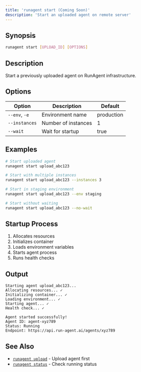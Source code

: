 ```yaml
---
title: 'runagent start (Coming Soon)'
description: 'Start an uploaded agent on remote server'
---
```


## Synopsis

```bash
runagent start [UPLOAD_ID] [OPTIONS]
```

## Description

Start a previously uploaded agent on RunAgent infrastructure.

## Options

| Option | Description | Default |
|--------|-------------|---------|
| `--env`, `-e` | Environment name | production |
| `--instances` | Number of instances | 1 |
| `--wait` | Wait for startup | true |

## Examples

```bash
# Start uploaded agent
runagent start upload_abc123

# Start with multiple instances
runagent start upload_abc123 --instances 3

# Start in staging environment
runagent start upload_abc123 --env staging

# Start without waiting
runagent start upload_abc123 --no-wait
```

## Startup Process

1. Allocates resources
2. Initializes container
3. Loads environment variables
4. Starts agent process
5. Runs health checks

## Output

```
Starting agent upload_abc123...
Allocating resources... ✓
Initializing container... ✓
Loading environment... ✓
Starting agent... ✓
Health check... ✓

Agent started successfully!
Agent ID: agent-xyz789
Status: Running
Endpoint: https://api.run-agent.ai/agents/xyz789
```

## See Also

- [`runagent upload`](/cli/commands/upload) - Upload agent first
- [`runagent status`](/cli/commands/status) - Check running status